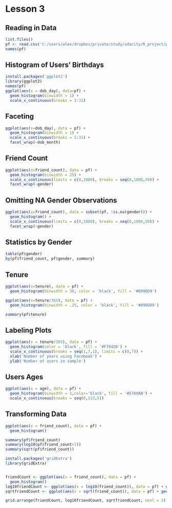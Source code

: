 Lesson 3
=====================================

## Reading in Data
```r
list.files()
pf <- read.csv('C:/users/wlee/dropbox/private/study/udacity/R_project/pseudo_facebook.tsv', sep='\t')
names(pf)
```

## Histogram of Users' Birthdays
```r
install.packages('ggplot2')
library(ggplot2)
names(pf)
ggplot(aes(x = dob_day), data=pf) +
  geom_histogram(binwidth = 1) +
  scale_x_continuous(breaks = 1:31)

```

## Faceting
```r
ggplot(aes(x=dob_day), data = pf) +
  geom_histogram(binwidth = 1) +
  scale_x_continuous(breaks = 1:31) +
  facet_wrap(~dob_month)
```
## Friend Count
```r
ggplot(aes(x=friend_count), data = pf) +
  geom_histogram(binwidth = 25) +
  scale_x_continuous(limits = c(0,1000), breaks = seq(0,1000,50)) +
  facet_wrap(~gender)

```

## Omitting NA Gender Observations
```r
ggplot(aes(x=friend_count), data = subset(pf, !is.na(gender))) +
  geom_histogram() +
  scale_x_continuous(limits = c(0,1000), breaks = seq(0,1000,50)) +
  facet_wrap(~gender)
```

## Statistics by Gender
```r
table(pf$gender)
by(pf$friend_count, pf$gender, summary)
```

## Tenure
```r
ggplot(aes(x=tenure), data = pf) +
  geom_histogram(binwidth = 30, color = 'black', fill = '#099DD9')

ggplot(aes(x=tenure/365), data = pf) +
  geom_histogram(binwidth = .25, color = 'black', fill = '#099DD9')

summary(pf$tenure)
```

## Labeling Plots
```r
ggplot(aes(x = tenure/365), data = pf) +
  geom_histogram(color = 'black', fill = '#F79420') +
  scale_x_continuous(breaks = seq(1,7,1), limits = c(0,7)) +
  xlab('Number of years using Facebook') +
  ylab('Number of users in sample')
```

## Users Ages
```r
ggplot(aes(x = age), data = pf) +
  geom_histogram(binwidth = 1,color='black', fill = '#5760AB') +
  scale_x_continuous(breaks = seq(0,113,5))  
```

## Transforming Data
```r
ggplot(aes(x = friend_count), data = pf) +
  geom_histogram()

summary(pf$friend_count)
summary(log10(pf$friend_count+1))
summary(sqrt(pf$friend_count))

install.packages('gridExtra')
library(gridExtra)


friendCount <- ggplot(aes(x = friend_count), data = pf) +
  geom_histogram()
log10friendCount <- ggplot(aes(x = log10(friend_count)), data = pf) + geom_histogram()
sqrtfriendCount <- ggplot(aes(x = sqrt(friend_count)), data = pf) + geom_histogram()

grid.arrange(friendCount, log10friendCount, sqrtfriendCount, ncol = 3)
```

